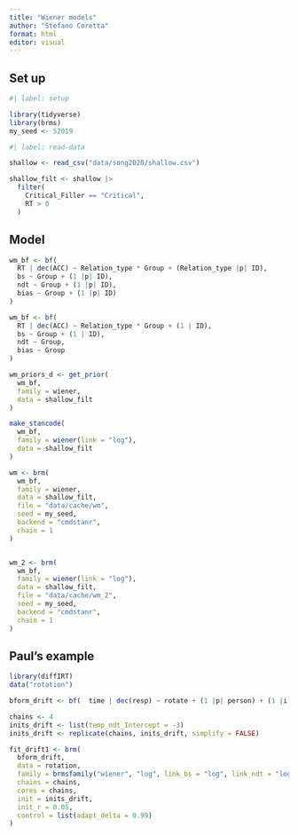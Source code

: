 ```yaml
---
title: "Wiener models"
author: "Stefano Coretta"
format: html
editor: visual
---
```


## Set up

```r
#| label: setup

library(tidyverse)
library(brms)
my_seed <- 52019
```

```r
#| label: read-data

shallow <- read_csv("data/song2020/shallow.csv")

shallow_filt <- shallow |> 
  filter(
    Critical_Filler == "Critical",
    RT > 0
  )
```

## Model

```r
wm_bf <- bf(
  RT | dec(ACC) ~ Relation_type * Group + (Relation_type |p| ID),
  bs ~ Group + (1 |p| ID),
  ndt ~ Group + (1 |p| ID),
  bias ~ Group + (1 |p| ID)
)

wm_bf <- bf(
  RT | dec(ACC) ~ Relation_type * Group + (1 | ID),
  bs ~ Group + (1 | ID),
  ndt ~ Group,
  bias ~ Group
)

wm_priors_d <- get_prior(
  wm_bf,
  family = wiener,
  data = shallow_filt
)
```

```r
make_stancode(
  wm_bf,
  family = wiener(link = "log"),
  data = shallow_filt
)
```

```r
wm <- brm(
  wm_bf,
  family = wiener,
  data = shallow_filt,
  file = "data/cache/wm",
  seed = my_seed,
  backend = "cmdstanr",
  chain = 1
)


wm_2 <- brm(
  wm_bf,
  family = wiener(link = "log"),
  data = shallow_filt,
  file = "data/cache/wm_2",
  seed = my_seed,
  backend = "cmdstanr",
  chain = 1
)
```

## Paul's example

```r
library(diffIRT)
data("rotation")

bform_drift <- bf(  time | dec(resp) ~ rotate + (1 |p| person) + (1 |i| item),  bs ~ rotate + (1 |p| person) + (1 |i| item),  ndt ~ rotate + (1 |p| person) + (1 |i| item), bias = 0.5)

chains <- 4
inits_drift <- list(temp_ndt_Intercept = -3)
inits_drift <- replicate(chains, inits_drift, simplify = FALSE)

fit_drift1 <- brm(
  bform_drift,
  data = rotation,
  family = brmsfamily("wiener", "log", link_bs = "log", link_ndt = "log"),
  chains = chains,
  cores = chains,
  init = inits_drift,
  init_r = 0.05,
  control = list(adapt_delta = 0.99)
)
```
